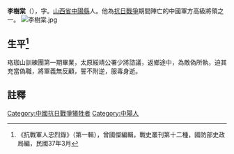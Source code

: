 '''李樹棠'''（{{bd|？年||1939年|2月14日|}}），字。[[山西省|山西省]][[中陽縣|中陽縣]]人。他為[[抗日戰爭|抗日戰爭]]期間陣亡的中國軍方高級將領之一。
[[File:李樹棠.jpg|thumb]]

== 生平<ref>《抗戰軍人忠烈錄》（第一輯），曾國傑編輯，戰史叢刊第十二種，國防部史政局編，民國37年3月</ref> ==
珞珈山訓練團第一期畢業，太原綏靖公署少將諮議，返鄉途中，為敵偽所執，迫其充當偽職，將軍義無反顧，誓不附逆，服毒身逝。
==註釋==
{{reflist}}
[[Category:中國抗日戰爭犧牲者|Category:中國抗日戰爭犧牲者]]
[[Category:中陽人|Category:中陽人]]